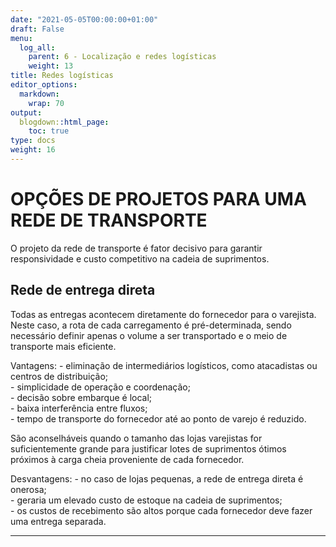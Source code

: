 ---
date: "2021-05-05T00:00:00+01:00"
draft: False
menu:
  log_all:
    parent: 6 - Localização e redes logísticas
    weight: 13
title: Redes logísticas
editor_options: 
  markdown: 
    wrap: 70
output: 
  blogdown::html_page:
    toc: true
type: docs
weight: 16
---

# OPÇÕES DE PROJETOS PARA UMA REDE DE TRANSPORTE
O projeto da rede de transporte é fator decisivo para garantir responsividade e custo competitivo na cadeia de suprimentos. 

## Rede de entrega direta
Todas as entregas acontecem diretamente do fornecedor para o varejista. Neste caso, a rota de cada carregamento é pré-determinada, sendo necessário definir apenas o volume a ser transportado e o meio de transporte mais eficiente. 

Vantagens:
- eliminação de intermediários logísticos, como atacadistas ou centros de distribuição;   
- simplicidade de operação e coordenação;   
- decisão sobre embarque é local;   
- baixa interferência entre fluxos;   
- tempo de transporte do fornecedor até ao ponto de varejo é reduzido.   

São aconselháveis quando o tamanho das lojas varejistas for suficientemente grande para justificar lotes de suprimentos ótimos próximos à carga cheia proveniente de cada fornecedor. 

Desvantagens:
- no caso de lojas pequenas, a rede de entrega direta é onerosa;   
- geraria um elevado custo de estoque na cadeia de suprimentos;   
- os custos de recebimento são altos porque cada fornecedor deve fazer uma entrega separada.    


<hr>